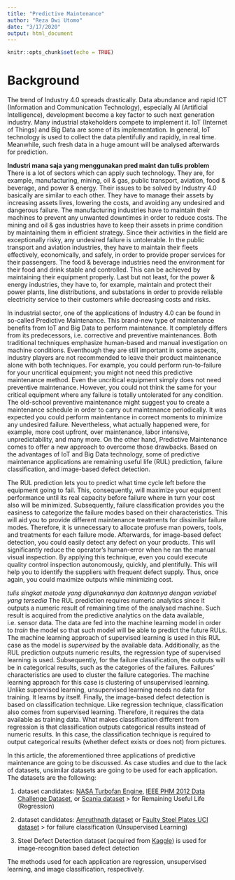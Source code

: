 ---
title: "Predictive Maintenance"
author: "Reza Dwi Utomo"
date: "3/17/2020"
output: html_document
---

```{r setup, include=FALSE}
knitr::opts_chunk$set(echo = TRUE)
```

# Background

The trend of Industry 4.0 spreads drastically. Data abundance and rapid ICT (Information and Communication Technology), especially AI (Artificial Intelligence), development become a key factor to such next generation industry. Many industrial stakeholders compete to implement it. IoT (Internet of Things) and Big Data are some of its implementation. In general, IoT technology is used to collect the data plentifully and rapidly, in real time. Meanwhile, such fresh data in a huge amount will be analysed afterwards for prediction.

**Industri mana saja yang menggunakan pred maint dan tulis problem**
There is a lot of sectors which can apply such technology. They are, for example, manufacturing, mining, oil & gas, public transport, aviation, food & beverage, and power & energy. Their issues to be solved by Industry 4.0 basically are similar to each other. They have to manage their assets by increasing assets lives, lowering the costs, and avoiding any undesired and dangerous failure. The manufacturing industries have to maintain their machines to prevent any unwanted downtimes in order to reduce costs. The mining and oil & gas industries have to keep their assets in prime condition by maintaining them in efficient strategy. Since their activities in the field are exceptionally risky, any undesired failure is untolerable. In the public transport and aviation industries, they have to maintain their fleets effectively, economically, and safely, in order to provide proper services for their passengers. The food & beverage industries need the environment for their food and drink stable and controlled. This can be achieved by maintaining their equipment properly. Last but not least, for the power & energy industries, they have to, for example, maintain and protect their power plants, line distributions, and substations in order to provide reliable electricity service to their customers while decreasing costs and risks.

In industrial sector, one of the applications of Industry 4.0 can be found in so-called Predictive Maintenance. This brand-new type of maintenance benefits from IoT and Big Data to perform maintenance. It completely differs from its predecessors, i.e. corrective and preventive maintenances. Both traditional techniques emphasize human-based and manual investigation on machine conditions. Eventhough they are still important in some aspects, industry players are not recommended to leave their product maintenance alone with both techniques. For example, you could perform run-to-failure for your uncritical equipment; you might not need this predictive maintenance method. Even the uncritical equipment simply does not need preventive maintenance. However, you could not think the same for your critical equipment where any failure is totally untolerated for any condition. The old-school preventive maintenance might suggest you to create a maintenance schedule in order to carry out maintenance periodically. It was expected you could perform maintentance in correct moments to minimize any undesired failure. Nevertheless, what actually happened were, for example, more cost upfront, over maintenance, labor intensive, unpredictability, and many more. On the other hand, Predictive Maintenance comes to offer a new approach to overcome those drawbacks. Based on the advantages of IoT and Big Data technology, some of predictive maintenance applications are remaining useful life (RUL) prediction, failure classification, and image-based defect detection.

The RUL prediction lets you to predict what time cycle left before the equipment going to fail. This, consequently, will maximize your equipment performance until its real capacity before failure where in turn your cost also will be minimized. Subsequently, failure classification provides you the easiness to categorize the failure modes based on their characteristics. This will aid you to provide different maintenance treatments for dissimilar failure modes. Therefore, it is unnecessary to allocate profuse man powers, tools, and treatments for each failure mode. Afterwards, for image-based defect detection, you could easily detect any defect on your products. This will significantly reduce the operator's human-error when he ran the manual visual inspection. By applying this technique, even you could execute quality control inspection autonomously, quickly, and plentifully. This will help you to identify the suppliers with frequent defect supply. Thus, once again, you could maximize outputs while minimizing cost.

*tulis singkat metode yang digunakannya dan kaitannya dengan variabel yang tersedia*
The RUL prediction requires numeric analytics since it outputs a numeric result of remaining time of the analysed machine. Such result is acquired from the predictive analytics on the data available, i.e. sensor data. The data are fed into the machine learning model in order to *train* the model so that such model will be able to predict the future RULs. The machine learning approach of supervised learning is used in this RUL case as the model is *supervised* by the available data. Additionally, as the RUL prediction outputs numeric results, the regression type of supervised learning is used. Subsequently, for the failure classification, the outputs will be in categorical results, such as the categories of the failures. Failures' characteristics are used to cluster the failure categories. The machine learning approach for this case is clustering of unsupervised learning. Unlike supervised learning, unsupervised learning needs no data for training. It learns by itself. Finally, the image-based defect detection is based on classification technique. Like regression technique, classification also comes from supervised learning. Therefore, it requires the data available as training data. What makes classification different from regression is that classification outputs categorical results instead of numeric results. In this case, the classification technique is required to output categorical results (whether defect exists or does not) from pictures.

In this article, the aforementioned three applications of predictive maintenance are going to be discussed. As case studies and due to the lack of datasets, unsimilar datasets are going to be used for each application. The datasets are the following:

1. dataset candidates: [NASA Turbofan Engine](https://ti.arc.nasa.gov/tech/dash/groups/pcoe/prognostic-data-repository/#turbofan), [IEEE PHM 2012 Data Challenge Dataset](https://github.com/Lucky-Loek/ieee-phm-2012-data-challenge-dataset), or [Scania dataset](https://www.kaggle.com/uciml/aps-failure-at-scania-trucks-data-set) > for Remaining Useful Life (Regression)

2. dataset candidates: [Amruthnath dataset](https://github.com/nagdevAmruthnath/Predictive-Maintenance) or [Faulty Steel Plates UCI dataset](https://www.kaggle.com/uciml/faulty-steel-plates) > for failure classification (Unsupervised Learning)

3. Steel Defect Detection dataset (acquired from [Kaggle](https://www.kaggle.com/c/severstal-steel-defect-detection/overview)) is used for image-recognition based defect detection

The methods used for each application are regression, unsupervised learning, and image classification, respectively.